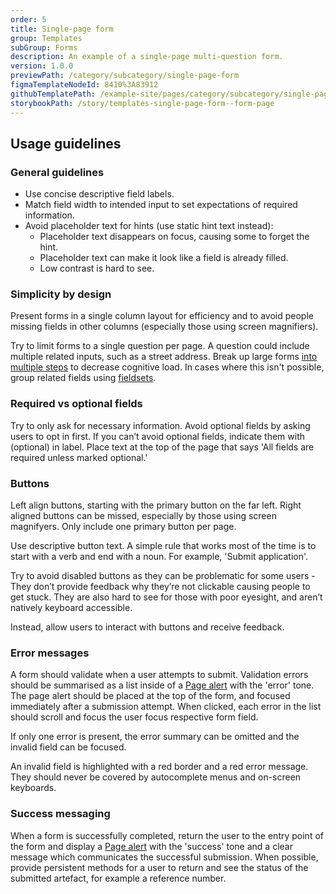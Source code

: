 ```yaml
---
order: 5
title: Single-page form
group: Templates
subGroup: Forms
description: An example of a single-page multi-question form.
version: 1.0.0
previewPath: /category/subcategory/single-page-form
figmaTemplateNodeId: 8410%3A83912
githubTemplatePath: /example-site/pages/category/subcategory/single-page-form.tsx
storybookPath: /story/templates-single-page-form--form-page
---
```


## Usage guidelines

### General guidelines

- Use concise descriptive field labels.
- Match field width to intended input to set expectations of required information.
- Avoid placeholder text for hints (use static hint text instead):
  - Placeholder text disappears on focus, causing some to forget the hint.
  - Placeholder text can make it look like a field is already filled.
  - Low contrast is hard to see.

### Simplicity by design

Present forms in a single column layout for efficiency and to avoid people missing fields in other columns (especially those using screen magnifiers).

Try to limit forms to a single question per page. A question could include multiple related inputs, such as a street address. Break up large forms [into multiple steps](multi-page-form) to decrease cognitive load. In cases where this isn't possible, group related fields using [fieldsets](/components/fieldset).

### Required vs optional fields

Try to only ask for necessary information. Avoid optional fields by asking users to opt in first. If you can’t avoid optional fields, indicate them with (optional) in label. Place text at the top of the page that says 'All fields are required unless marked optional.'

### Buttons

Left align buttons, starting with the primary button on the far left. Right aligned buttons can be missed, especially by those using screen magnifyers.
Only include one primary button per page.

Use descriptive button text. A simple rule that works most of the time is to start with a verb and end with a noun. For example, 'Submit application'.

Try to avoid disabled buttons as they can be problematic for some users - They don’t provide feedback why they’re not clickable causing people to get stuck. They are also hard to see for those with poor eyesight, and aren’t natively keyboard accessible.

Instead, allow users to interact with buttons and receive feedback.

### Error messages

A form should validate when a user attempts to submit. Validation errors should be summarised as a list inside of a [Page alert](/components/page-alert) with the 'error' tone. The page alert should be placed at the top of the form, and focused immediately after a submission attempt. When clicked, each error in the list should scroll and focus the user focus respective form field.

If only one error is present, the error summary can be omitted and the invalid field can be focused.

An invalid field is highlighted with a red border and a red error message. They should never be covered by autocomplete menus and on-screen keyboards.

### Success messaging

When a form is successfully completed, return the user to the entry point of the form and display a [Page alert](/components/page-alert) with the 'success' tone and a clear message which communicates the successful submission. When possible, provide persistent methods for a user to return and see the status of the submitted artefact, for example a reference number.
